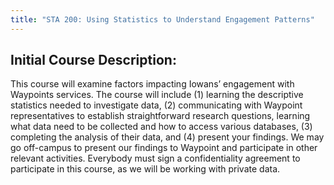 ```yaml
---
title: "STA 200: Using Statistics to Understand Engagement Patterns"
---
```


## Initial Course Description:

This course will examine factors impacting Iowans' engagement with Waypoints services. The course will include (1) learning the descriptive statistics needed to investigate data, (2) communicating with Waypoint representatives to establish straightforward research questions, learning what data need to be collected and how to access various databases, (3) completing the analysis of their data, and (4) present your findings. We may go off-campus to present our findings to Waypoint and participate in other relevant activities. Everybody must sign a confidentiality agreement to participate in this course, as we will be working with private data.


<!-- #### Student Sample Final Project -->

<!-- {{< pdf course-materials/student_finals/group3_infographic.pdf width=75% height=1000 >}} -->

<!-- <!--https://github.com/jmgirard/embedpdf -->

